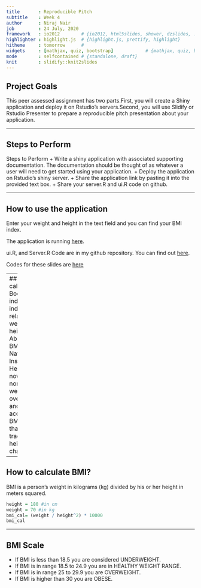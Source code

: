 ```yaml
---
title       : Reproducible Pitch
subtitle    : Week 4
author      : Niraj Nair
job         : 24 July, 2020
framework   : io2012        # {io2012, html5slides, shower, dzslides, ...}
highlighter : highlight.js  # {highlight.js, prettify, highlight}
hitheme     : tomorrow      # 
widgets     : [mathjax, quiz, bootstrap]            # {mathjax, quiz, bootstrap}
mode        : selfcontained # {standalone, draft}
knit        : slidify::knit2slides
---
```


## Project Goals

This peer assessed assignment has two parts.First, you will create a Shiny application and deploy it on Rstudio's servers.Second, you will use Slidify or Rstudio Presenter to prepare a reproducible pitch presentation about your application.

---

## Steps to Perform

Steps to Perform
+ Write a shiny application with associated supporting documentation. The documentation should be thought of as whatever a user will need to get started using your application.
+ Deploy the application on Rstudio's shiny server.
+ Share the application link by pasting it into the provided text box.
+ Share your server.R and ui.R code on github.

---

## How to use the application

Enter your weight and height in the text field and you can find your BMI index.

The application is running [here](https://nirajnair.shinyapps.io/shiny_app/).

ui.R, and Server.R Code are in my github repository.
You can find out [here](https://github.com/NirajNair/Shiny-App).

Codes for these slides are [here](https://github.com/NirajNair/Reproducible-Pitch)

---
## BMI calculator
Body mass index: A key index for relating weight to height. Abbreviated BMI. The National Institutes of Health (NIH) now defines normal weight, overweight, and obesity according to BMI rather than the traditional height/weight charts.

--- 

## How to calculate BMI?

BMI is a person's weight in kilograms (kg) divided by his or her height in meters squared.
```r
height = 180 #in cm 
weight = 70 #in kg
bmi_cal= (weight / height^2) * 10000
bmi_cal
```

---
    
## BMI Scale

+ If BMI is less than 18.5 you are considered UNDERWEIGHT.
+ If BMI is in range 18.5 to 24.9 you are in HEALTHY WEIGHT RANGE.
+ If BMI is in range 25 to 29.9 you are OVERWEIGHT.
+ If BMI is higher than 30 you are OBESE.


